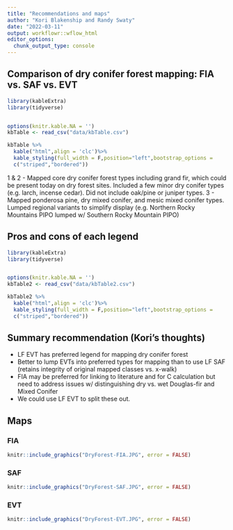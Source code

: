 ```yaml
---
title: "Recommendations and maps"
author: "Kori Blakenship and Randy Swaty"
date: "2022-03-11"
output: workflowr::wflow_html
editor_options:
  chunk_output_type: console
---
```


## Comparison of dry conifer forest mapping: FIA vs. SAF vs. EVT


```r
library(kableExtra)
library(tidyverse)


options(knitr.kable.NA = '')
kbTable <- read_csv("data/kbTable.csv")

kbTable %>%
  kable("html",align = 'clc')%>%
  kable_styling(full_width = F,position="left",bootstrap_options = 
  c("striped","bordered"))
```

1 & 2 - Mapped core dry conifer forest types including grand fir, which could be present today on dry forest sites. Included a few minor dry conifer types (e.g. larch, incense cedar). Did not include oak/pine or juniper types.
3 - Mapped ponderosa pine, dry mixed conifer, and mesic mixed conifer types. Lumped regional variants to simplify display (e.g. Northern Rocky Mountains PIPO lumped w/ Southern Rocky Mountain PIPO)


## Pros and cons of each legend

```r
library(kableExtra)
library(tidyverse)


options(knitr.kable.NA = '')
kbTable2 <- read_csv("data/kbTable2.csv")

kbTable2 %>%
  kable("html",align = 'clc')%>%
  kable_styling(full_width = F,position="left",bootstrap_options = 
  c("striped","bordered"))
```

## Summary recommendation (Kori's thoughts)
* LF EVT has preferred legend for mapping dry conifer forest
* Better to lump EVTs into preferred types for mapping than to use LF SAF (retains integrity of original mapped classes vs. x-walk)
* FIA may be preferred for linking to literature and for C calculation but need to address issues w/ distinguishing dry vs. wet Douglas-fir and Mixed Conifer
* We could use LF EVT to split these out.

## Maps

### FIA
```r
knitr::include_graphics("DryForest-FIA.JPG", error = FALSE)
```

### SAF
```r
knitr::include_graphics("DryForest-SAF.JPG", error = FALSE)
```


### EVT
```r
knitr::include_graphics("DryForest-EVT.JPG", error = FALSE)
```

